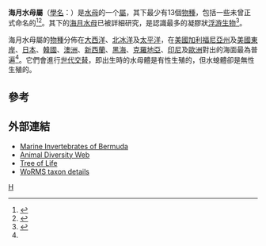 {{Speciesbox
| taxon = Aurelia
| image = Moon_jelly_-_adult (rev2).jpg
| image_caption = [[海月水母|海月水母]]
| subdivision_ranks = [[種|種]]
| subdivision = 
* [[海月水母|海月水母]] ''A. aurita''
* ''A. colpata''
* ''A. labiata''
* ''A. limbata''
* ''A. maldivensis''
* ''A. solida''
}}
'''海月水母屬'''（[[學名|學名]]：''{{lang|la|Aurelia}}''）是[[水母|水母]]的一个[[屬|屬]]，其下最少有13個[[物種|物種]]，包括一些未曾正式命名的<ref>{{Cite journal en|last=Dawson|first=Michael N|year=2003|title=Macro-morphological variation among cryptic species of the moon jellyfish, ''Aurelia'' (Cnidaria: Scyphozoa)|journal=Marine Biology|volume=143|pages=369–379|doi=10.1007/s00227-003-1070-3}}</ref><ref name="Dawson">{{Cite web|url=http://www2.eve.ucdavis.edu/mndawson/tS/Org/JotQ/JotQ_03Oct.html|title=Aurelia species|last=Dawson|first=Michael N|accessdate=2008-08-12|archive-date=2018-03-25|archive-url=https://web.archive.org/web/20180325110015/http://www2.eve.ucdavis.edu/mndawson/tS/Org/JotQ/JotQ_03Oct.html|dead-url=no}}</ref>。其下的[[海月水母|海月水母]]已被詳細研究，是認識最多的凝膠狀[[浮游生物|浮游生物]]<ref>{{Cite book en|last=Arai|first=Mary Needler|title=A Functional Biology of Scyphozoa|publisher=Chapman and Hall|location=London|pages=68–206}}</ref>。

海月水母屬的[[物種|物種]]分佈在[[大西洋|大西洋]]、[[北冰洋|北冰洋]]及[[太平洋|太平洋]]，在[[美國|美國]][[加利福尼亞州|加利福尼亞州]]及[[美國東岸|美國東岸]]、[[日本|日本]]、[[韓國|韓國]]、[[澳洲|澳洲]]、[[新西蘭|新西蘭]]、[[黑海|黑海]]、[[克羅地亞|克羅地亞]]、[[印尼|印尼]]及[[歐洲|歐洲]]對出的海面最為普遍<ref name="Dawson"/>。它們會進行[[世代交替|世代交替]]，即出生時的水母體是有性生殖的，但水螅體卻是無性生殖的。

==參考==
{{reflist}}

==外部連結==
*[http://www.thecephalopodpage.org/MarineInvertebrateZoology/Aureliaaurita.html Marine Invertebrates of Bermuda] {{Wayback|url=http://www.thecephalopodpage.org/MarineInvertebrateZoology/Aureliaaurita.html |date=20171005112929 }}
*[http://animaldiversity.ummz.umich.edu/site/accounts/information/Aurelia_aurita.html Animal Diversity Web] {{Wayback|url=http://animaldiversity.ummz.umich.edu/site/accounts/information/Aurelia_aurita.html |date=20040602204901 }}
*[http://www.tolweb.org/treehouses/?treehouse_id=3373 Tree of Life] {{Wayback|url=http://www.tolweb.org/treehouses/?treehouse_id=3373 |date=20100612225234 }}
*[http://www.marinespecies.org/aphia.php?p=taxdetails&id=135306 WoRMS taxon details] {{Wayback|url=http://www.marinespecies.org/aphia.php?p=taxdetails&id=135306 |date=20100621101948 }}
{{Taxonbar}}
[[Category:海月水母屬|H]]